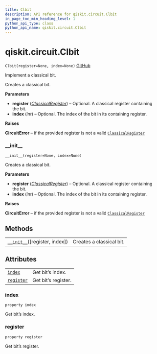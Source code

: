 ```yaml
---
title: Clbit
description: API reference for qiskit.circuit.Clbit
in_page_toc_min_heading_level: 1
python_api_type: class
python_api_name: qiskit.circuit.Clbit
---
```


# qiskit.circuit.Clbit

<span id="qiskit.circuit.Clbit" />

`Clbit(register=None, index=None)` [GitHub](https://github.com/qiskit/qiskit/tree/stable/0.18/qiskit/circuit/classicalregister.py "view source code")

Implement a classical bit.

Creates a classical bit.

**Parameters**

*   **register** ([*ClassicalRegister*](qiskit.circuit.ClassicalRegister "qiskit.circuit.ClassicalRegister")) – Optional. A classical register containing the bit.
*   **index** (*int*) – Optional. The index of the bit in its containing register.

**Raises**

**CircuitError** – if the provided register is not a valid [`ClassicalRegister`](qiskit.circuit.ClassicalRegister "qiskit.circuit.ClassicalRegister")

### \_\_init\_\_

<span id="qiskit.circuit.Clbit.__init__" />

`__init__(register=None, index=None)`

Creates a classical bit.

**Parameters**

*   **register** ([*ClassicalRegister*](qiskit.circuit.ClassicalRegister "qiskit.circuit.ClassicalRegister")) – Optional. A classical register containing the bit.
*   **index** (*int*) – Optional. The index of the bit in its containing register.

**Raises**

**CircuitError** – if the provided register is not a valid [`ClassicalRegister`](qiskit.circuit.ClassicalRegister "qiskit.circuit.ClassicalRegister")

## Methods

|                                                                                                  |                          |
| ------------------------------------------------------------------------------------------------ | ------------------------ |
| [`__init__`](#qiskit.circuit.Clbit.__init__ "qiskit.circuit.Clbit.__init__")(\[register, index]) | Creates a classical bit. |

## Attributes

|                                                                              |                     |
| ---------------------------------------------------------------------------- | ------------------- |
| [`index`](#qiskit.circuit.Clbit.index "qiskit.circuit.Clbit.index")          | Get bit’s index.    |
| [`register`](#qiskit.circuit.Clbit.register "qiskit.circuit.Clbit.register") | Get bit’s register. |

### index

<span id="qiskit.circuit.Clbit.index" />

`property index`

Get bit’s index.

### register

<span id="qiskit.circuit.Clbit.register" />

`property register`

Get bit’s register.

